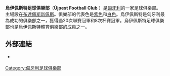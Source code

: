 {{unreferenced|time=2009-07-10T08:30:28+00:00}}
{{noteTA
|G1=uefa
|G2=足球
|T=zh-hans:新佩斯足球俱乐部;zh-hk:烏比斯迪足球會;zh-tw:烏伊佩斯特足球俱樂部;
|1=zh-hans:新佩斯;zh-hk:烏比斯迪;zh-tw:烏伊佩斯特;
}}
{{Football club infobox
| clubname   = 烏比斯迪
| image      = 
| fullname   = 烏伊佩斯特足球俱樂部<br /> Újpest Football Club
| nickname   = Lilák
| founded    = 1885年
| ground     = Szusza Ferenc Stadium
| city       = [[匈牙利|匈牙利]]，[[布達佩斯|布達佩斯]]
| capacity   = 13,501人
| chairman   = István Csehi
| manager    = Willie McStay
| league     = [[匈牙利足球甲級聯賽|匈牙利足球甲級聯賽]]
| season     = 2021–22
| position   = 匈甲，第 5 位
| pattern_la1=|pattern_b1=|pattern_ra1=
| leftarm1=5F2379|body1=5F2379|rightarm1=5F2379|shorts1=FFFFFF|socks1=5F2379
| pattern_la2=|pattern_b2=|pattern_ra2=
| leftarm2=FFFFFF|body2=FFFFFF|rightarm2=FFFFFF|shorts2=FFFFFF|socks2=FFFFFF
}}

'''烏伊佩斯特足球俱樂部'''（'''Újpest Football Club ''' ）是[[匈牙利|匈牙利]]的一家足球俱樂部。主場設在[[布達佩斯|布達佩斯]][[新佩斯|新佩斯]]。俱樂部的代表色是[[紫色|紫色]]和[[白色|白色]]。烏伊佩斯特是匈牙利最為成功的俱樂部之一，獲得過20次聯賽冠軍和8次杯賽冠軍。烏伊佩斯特足球俱樂部也是烏伊佩斯特體育俱樂部的成員之一。

== 外部連結 ==

*{{Twitter|ujpestfc1885}} {{hu}}
{{匈牙利甲組足球聯賽參賽球隊}}
[[Category:匈牙利足球俱樂部|Category:匈牙利足球俱樂部]]